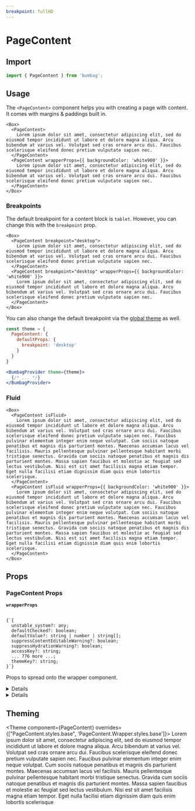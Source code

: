 ```yaml
---
breakpoint: fullHD
---
```



# PageContent

## Import

```jsx
import { PageContent } from 'bumbag';
```

## Usage

The `<PageContent>` component helps you with creating a page with content. It comes with margins & paddings built in.

```jsx-live
<Box>
  <PageContent>
    Lorem ipsum dolor sit amet, consectetur adipiscing elit, sed do eiusmod tempor incididunt ut labore et dolore magna aliqua. Arcu bibendum at varius vel. Volutpat sed cras ornare arcu dui. Faucibus scelerisque eleifend donec pretium vulputate sapien nec.
  </PageContent>
  <PageContent wrapperProps={{ backgroundColor: 'white900' }}>
    Lorem ipsum dolor sit amet, consectetur adipiscing elit, sed do eiusmod tempor incididunt ut labore et dolore magna aliqua. Arcu bibendum at varius vel. Volutpat sed cras ornare arcu dui. Faucibus scelerisque eleifend donec pretium vulputate sapien nec.
  </PageContent>
</Box>
```

### Breakpoints

The default breakpoint for a content block is `tablet`. However, you can change this with the `breakpoint` prop.

```jsx-live
<Box>
  <PageContent breakpoint="desktop">
    Lorem ipsum dolor sit amet, consectetur adipiscing elit, sed do eiusmod tempor incididunt ut labore et dolore magna aliqua. Arcu bibendum at varius vel. Volutpat sed cras ornare arcu dui. Faucibus scelerisque eleifend donec pretium vulputate sapien nec.
  </PageContent>
  <PageContent breakpoint="desktop" wrapperProps={{ backgroundColor: 'white900' }}>
    Lorem ipsum dolor sit amet, consectetur adipiscing elit, sed do eiusmod tempor incididunt ut labore et dolore magna aliqua. Arcu bibendum at varius vel. Volutpat sed cras ornare arcu dui. Faucibus scelerisque eleifend donec pretium vulputate sapien nec.
  </PageContent>
</Box>
```

You can also change the default breakpoint via the [global theme](/theming) as well.

```jsx
const theme = {
  PageContent: {
    defaultProps: {
      breakpoint: 'desktop'
    }
  }
}

<BumbagProvider theme={theme}>
  {/* ... */}
</BumbagProvider>
```

### Fluid

```jsx-live
<Box>
  <PageContent isFluid>
    Lorem ipsum dolor sit amet, consectetur adipiscing elit, sed do eiusmod tempor incididunt ut labore et dolore magna aliqua. Arcu bibendum at varius vel. Volutpat sed cras ornare arcu dui. Faucibus scelerisque eleifend donec pretium vulputate sapien nec. Faucibus pulvinar elementum integer enim neque volutpat. Cum sociis natoque penatibus et magnis dis parturient montes. Maecenas accumsan lacus vel facilisis. Mauris pellentesque pulvinar pellentesque habitant morbi tristique senectus. Gravida cum sociis natoque penatibus et magnis dis parturient montes. Massa sapien faucibus et molestie ac feugiat sed lectus vestibulum. Nisi est sit amet facilisis magna etiam tempor. Eget nulla facilisi etiam dignissim diam quis enim lobortis scelerisque.
  </PageContent>
  <PageContent isFluid wrapperProps={{ backgroundColor: 'white900' }}>
    Lorem ipsum dolor sit amet, consectetur adipiscing elit, sed do eiusmod tempor incididunt ut labore et dolore magna aliqua. Arcu bibendum at varius vel. Volutpat sed cras ornare arcu dui. Faucibus scelerisque eleifend donec pretium vulputate sapien nec. Faucibus pulvinar elementum integer enim neque volutpat. Cum sociis natoque penatibus et magnis dis parturient montes. Maecenas accumsan lacus vel facilisis. Mauris pellentesque pulvinar pellentesque habitant morbi tristique senectus. Gravida cum sociis natoque penatibus et magnis dis parturient montes. Massa sapien faucibus et molestie ac feugiat sed lectus vestibulum. Nisi est sit amet facilisis magna etiam tempor. Eget nulla facilisi etiam dignissim diam quis enim lobortis scelerisque.
  </PageContent>
</Box>
```

## Props

### PageContent Props

<!-- Automatically generated -->

**<Code fontSize="150" marginRight="major-1">wrapperProps</Code>**  

<Code isBlock palette="primary" fontSize="150" padding="minor-1" marginBottom="major-2">
{`{
  unstable_system?: any;
  defaultChecked?: boolean;
  defaultValue?: string | number | string[];
  suppressContentEditableWarning?: boolean;
  suppressHydrationWarning?: boolean;
  accessKey?: string;
  ... 776 more ...;
  themeKey?: string;
}`}
</Code>

Props to spread onto the wrapper component.

<Divider marginTop="major-2" marginBottom="major-2" />

<details><Box use="summary" marginBottom="major-2">Inherits <strong><code>Container</code></strong> props</Box>

**<Code fontSize="150" marginRight="major-1">align</Code>** <Code fontSize="100" palette="primary">&#34;right&#34; | &#34;left&#34; | &#34;center&#34;</Code> 

Sets the alignment of the container.

<Divider marginTop="major-2" marginBottom="major-2" />

**<Code fontSize="150" marginRight="major-1">breakpoint</Code>**  

<Code isBlock palette="primary" fontSize="150" padding="minor-1" marginBottom="major-2">
{`(string & {})
  | "tablet"
  | "mobile"
  | "fullHD"
  | "widescreen"
  | "desktop"`}
</Code>

Sets the breakpoint width of the container.

<Divider marginTop="major-2" marginBottom="major-2" />

**<Code fontSize="150" marginRight="major-1">isFluid</Code>** <Code fontSize="100" palette="primary">boolean</Code> 

Indicates if the container is fluid.

<Divider marginTop="major-2" marginBottom="major-2" />

**<Code fontSize="150" marginRight="major-1">isLayout</Code>** <Code fontSize="100" palette="primary">boolean</Code> 

Indicates if the container is of a layout type.

<Divider marginTop="major-2" marginBottom="major-2" />

</details>
            

<details><Box use="summary" marginBottom="major-2">Inherits <strong><code>Box</code></strong> props</Box>

**<Code fontSize="150" marginRight="major-1">use</Code>**  

<Code isBlock palette="primary" fontSize="150" padding="minor-1" marginBottom="major-2">
{`string
  | (ComponentClass<any, any> & { useProps: any; })
  | (FunctionComponent<any> & { useProps: any; })`}
</Code>

<Divider marginTop="major-2" marginBottom="major-2" />

**<Code fontSize="150" marginRight="major-1">className</Code>** <Code fontSize="100" palette="primary">string</Code> 

<Divider marginTop="major-2" marginBottom="major-2" />

**<Code fontSize="150" marginRight="major-1">children</Code>**  

<Code isBlock palette="primary" fontSize="150" padding="minor-1" marginBottom="major-2">
{`string
  | number
  | boolean
  | {}
  | ReactElement<any, string
  | ((props: any) => ReactElement<any, string
  | ...
  | (new (props: any) => Component<any, any, any>)>)
  | (new (props: any) => Component<...>)>
  | ReactNodeArray
  | ReactPortal
  | ((props: BoxProps) => ReactNode)`}
</Code>

<Divider marginTop="major-2" marginBottom="major-2" />

**<Code fontSize="150" marginRight="major-1">alignX</Code>** <Code fontSize="100" palette="primary">&#34;right&#34; | &#34;left&#34; | &#34;center&#34;</Code> 

<Divider marginTop="major-2" marginBottom="major-2" />

**<Code fontSize="150" marginRight="major-1">alignY</Code>** <Code fontSize="100" palette="primary">&#34;top&#34; | &#34;bottom&#34; | &#34;center&#34;</Code> 

<Divider marginTop="major-2" marginBottom="major-2" />

**<Code fontSize="150" marginRight="major-1">altitude</Code>** <Code fontSize="100" palette="primary">string</Code> 

<Divider marginTop="major-2" marginBottom="major-2" />

**<Code fontSize="150" marginRight="major-1">variant</Code>** <Code fontSize="100" palette="primary">string</Code> 

<Divider marginTop="major-2" marginBottom="major-2" />

**<Code fontSize="150" marginRight="major-1">colorMode</Code>** <Code fontSize="100" palette="primary">string</Code> 

<Divider marginTop="major-2" marginBottom="major-2" />

**<Code fontSize="150" marginRight="major-1">disabled</Code>** <Code fontSize="100" palette="primary">boolean</Code> 

<Divider marginTop="major-2" marginBottom="major-2" />

**<Code fontSize="150" marginRight="major-1">overrides</Code>**  

<Code isBlock palette="primary" fontSize="150" padding="minor-1" marginBottom="major-2">
{`{
  useCSSVariables?: boolean;
  altitudes?: AltitudesThemeConfig;
  borders?: BordersThemeConfig;
  borderRadii?: BorderRadiiThemeConfig;
  ... 94 more ...;
  Template?: TemplateThemeConfig;
}`}
</Code>

<Divider marginTop="major-2" marginBottom="major-2" />

**<Code fontSize="150" marginRight="major-1">elementRef</Code>** <Code fontSize="100" palette="primary">((instance: any) =&#62; void) | RefObject&#60;any&#62;</Code> 

<Divider marginTop="major-2" marginBottom="major-2" />

**<Code fontSize="150" marginRight="major-1">themeKey</Code>** <Code fontSize="100" palette="primary">string</Code> 

<Divider marginTop="major-2" marginBottom="major-2" />

</details>
            

## Theming

<Theme component={PageContent} overrides={["PageContent.styles.base", 'PageContent.Wrapper.styles.base']}>
  Lorem ipsum dolor sit amet, consectetur adipiscing elit, sed do eiusmod tempor
  incididunt ut labore et dolore magna aliqua. Arcu bibendum at varius vel.
  Volutpat sed cras ornare arcu dui. Faucibus scelerisque eleifend donec pretium
  vulputate sapien nec. Faucibus pulvinar elementum integer enim neque volutpat.
  Cum sociis natoque penatibus et magnis dis parturient montes. Maecenas
  accumsan lacus vel facilisis. Mauris pellentesque pulvinar pellentesque
  habitant morbi tristique senectus. Gravida cum sociis natoque penatibus et
  magnis dis parturient montes. Massa sapien faucibus et molestie ac feugiat sed
  lectus vestibulum. Nisi est sit amet facilisis magna etiam tempor. Eget nulla
  facilisi etiam dignissim diam quis enim lobortis scelerisque
</Theme>
